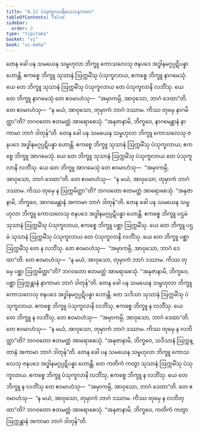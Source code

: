 ```yaml
---
title: "8.11 ပံသုကူလပရိယေသနကထာ"
tableOfContents: false
sidebar:
  order: 3
type: "tipitaka"
basket: "vi"
book: "vi-maha"
---
```



<DynamicBreadcrumb />

<Division number="341" book="vi-maha">

<Paragraph number="1597" book="vi-maha">
တေန ခေါ ပန သမယေန သမ္ဗဟုလာ ဘိက္ခူ ကောသလေသု ဇနပဒေ အဒ္ဓါနမဂ္ဂပ္ပဋိပန္နာ ဟောန္တိ. ဧကစ္စေ ဘိက္ခူ သုသာနံ ဩက္ကမိံသု ပံသုကူလာယ, ဧကစ္စေ ဘိက္ခူ နာဂမေသုံ. ယေ တေ ဘိက္ခူ သုသာနံ ဩက္ကမိံသု ပံသုကူလာယ တေ ပံသုကူလာနိ လဘိံသု. ယေ တေ ဘိက္ခူ နာဂမေသုံ တေ ဧဝမာဟံသု—  “အမှာကမ္ပိ, အာဝုသော, ဘာဂံ ဒေထာ”တိ. တေ ဧဝမာဟံသု—  “န မယံ, အာဝုသော, တုမှာကံ ဘာဂံ ဒဿာမ. ကိဿ တုမှေ နာဂမိတ္ထာ”တိ? ဘဂဝတော ဧတမတ္ထံ အာရောစေသုံ. “အနုဇာနာမိ, ဘိက္ခဝေ, နာဂမေန္တာနံ နာကာမာ ဘာဂံ ဒါတုန်”တိ.
</Paragraph>

<Paragraph number="1598" book="vi-maha">
တေန ခေါ ပန သမယေန သမ္ဗဟုလာ ဘိက္ခူ ကောသလေသု ဇနပဒေ အဒ္ဓါနမဂ္ဂပ္ပဋိပန္နာ ဟောန္တိ. ဧကစ္စေ ဘိက္ခူ သုသာနံ ဩက္ကမိံသု ပံသုကူလာယ, ဧကစ္စေ ဘိက္ခူ အာဂမေသုံ. ယေ တေ ဘိက္ခူ သုသာနံ ဩက္ကမိံသု ပံသုကူလာယ တေ ပံသုကူလာနိ လဘိံသု. ယေ တေ ဘိက္ခူ အာဂမေသုံ တေ ဧဝမာဟံသု—  “အမှာကမ္ပိ, အာဝုသော, ဘာဂံ ဒေထာ”တိ. တေ ဧဝမာဟံသု—  “န မယံ, အာဝုသော, တုမှာကံ ဘာဂံ ဒဿာမ. ကိဿ တုမှေ န ဩက္ကမိတ္ထာ”တိ? ဘဂဝတော ဧတမတ္ထံ အာရောစေသုံ. “အနုဇာနာမိ, ဘိက္ခဝေ, အာဂမေန္တာနံ အကာမာ ဘာဂံ ဒါတုန်”တိ.
</Paragraph>

<Paragraph number="1599" book="vi-maha">
တေန ခေါ ပန သမယေန သမ္ဗဟုလာ ဘိက္ခူ ကောသလေသု ဇနပဒေ အဒ္ဓါနမဂ္ဂပ္ပဋိပန္နာ ဟောန္တိ. ဧကစ္စေ ဘိက္ခူ ပဌမံ သုသာနံ ဩက္ကမိံသု ပံသုကူလာယ, ဧကစ္စေ ဘိက္ခူ ပစ္ဆာ ဩက္ကမိံသု. ယေ တေ ဘိက္ခူ ပဌမံ သုသာနံ ဩက္ကမိံသု ပံသုကူလာယ တေ ပံသုကူလာနိ လဘိံသု. ယေ တေ ဘိက္ခူ ပစ္ဆာ ဩက္ကမိံသု တေ န လဘိံသု. တေ ဧဝမာဟံသု—  “အမှာကမ္ပိ, အာဝုသော, ဘာဂံ ဒေထာ”တိ. တေ ဧဝမာဟံသု—  “န မယံ, အာဝုသော, တုမှာကံ ဘာဂံ ဒဿာမ. ကိဿ တုမှေ ပစ္ဆာ ဩက္ကမိတ္ထာ”တိ? ဘဂဝတော ဧတမတ္ထံ အာရောစေသုံ. “အနုဇာနာမိ, ဘိက္ခဝေ, ပစ္ဆာ ဩက္ကန္တာနံ နာကာမာ ဘာဂံ ဒါတုန်”တိ.
</Paragraph>

<Paragraph number="1600" book="vi-maha">
တေန ခေါ ပန သမယေန သမ္ဗဟုလာ ဘိက္ခူ ကောသလေသု ဇနပဒေ အဒ္ဓါနမဂ္ဂပ္ပဋိပန္နာ ဟောန္တိ. တေ သဒိသာ သုသာနံ ဩက္ကမိံသု ပံသုကူလာယ. ဧကစ္စေ ဘိက္ခူ ပံသုကူလာနိ လဘိံသု, ဧကစ္စေ ဘိက္ခူ န လဘိံသု. ယေ တေ ဘိက္ခူ န လဘိံသု, တေ ဧဝမာဟံသု—  “အမှာကမ္ပိ, အာဝုသော, ဘာဂံ ဒေထာ”တိ. တေ ဧဝမာဟံသု—  “န မယံ, အာဝုသော, တုမှာကံ ဘာဂံ ဒဿာမ. ကိဿ တုမှေ န လဘိတ္ထာ”တိ? ဘဂဝတော ဧတမတ္ထံ အာရောစေသုံ. “အနုဇာနာမိ, ဘိက္ခဝေ, သဒိသာနံ ဩက္ကန္တာနံ အကာမာ ဘာဂံ ဒါတုန်”တိ.
</Paragraph>

<Paragraph number="1601" book="vi-maha">
တေန ခေါ ပန သမယေန သမ္ဗဟုလာ ဘိက္ခူ ကောသလေသု ဇနပဒေ အဒ္ဓါနမဂ္ဂပ္ပဋိပန္နာ ဟောန္တိ. တေ ကတိကံ ကတွာ သုသာနံ ဩက္ကမိံသု ပံသုကူလာယ. ဧကစ္စေ ဘိက္ခူ ပံသုကူလာနိ လဘိံသု, ဧကစ္စေ ဘိက္ခူ န လဘိံသု. ယေ တေ ဘိက္ခူ န လဘိံသု တေ ဧဝမာဟံသု—  “အမှာကမ္ပိ, အာဝုသော, ဘာဂံ ဒေထာ”တိ. တေ ဧဝမာဟံသု—  “န မယံ, အာဝုသော, တုမှာကံ ဘာဂံ ဒဿာမ. ကိဿ တုမှေ န လဘိတ္ထာ”တိ? ဘဂဝတော ဧတမတ္ထံ အာရောစေသုံ. “အနုဇာနာမိ, ဘိက္ခဝေ, ကတိကံ ကတွာ ဩက္ကန္တာနံ အကာမာ ဘာဂံ ဒါတုန်”တိ.
</Paragraph>
</Division>